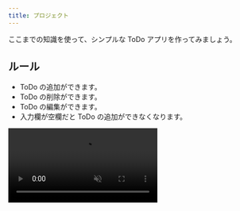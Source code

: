 ```yaml
---
title: プロジェクト
---
```



ここまでの知識を使って、シンプルな ToDo アプリを作ってみましょう。

## ルール

- ToDo の追加ができます。
- ToDo の削除ができます。
- ToDo の編集ができます。
- 入力欄が空欄だと ToDo の追加ができなくなります。

<video src={todoVideo} controls muted />

## ヒント

いきなり作るのが難しい場合はタスクを分解してみましょう。今回はルールにある4つの課題をひとつずつ解決していきます。

1. ToDo を追加できるようにする。
2. ToDo を削除できるようにする。
3. ToDo を編集できるようにする。
4. 空の ToDo を追加できないようにする。

の4つの仕事があるので、まず 1 からやっていきましょう。

### ステップ 1: ToDo を追加する

ひとまず ToDo の一覧、ToDo の入力欄、ToDo の追加ボタンが必要です。
`ul` 要素と `input` 要素と `button` 要素を使ってみましょう。

```html title="index.html"
<!doctype html>
<html lang="ja">
  <head>
    <meta charset="utf-8" />
    <title>Title</title>
  </head>
  <body>
    <ul id="todo-list"></ul>
    <input id="todo-input" />
    <button id="add-button">追加</button>
    <script src="./script.js"></script>
  </body>
</html>
```

次に JavaScript ファイルを作成して追加ボタンを押したときの処理を記述しましょう。

```javascript title="script.js"
const todoList = document.getElementById("todo-list");
const todoInput = document.getElementById("todo-input");
const addButton = document.getElementById("add-button");

addButton.onclick = () => {
  // 追加ボタンを押すと ToDo を 1 つ追加する
};
```

この時箇条書きの項目として新たに `li` 要素を追加する必要があります。
DOM の章で扱ったように、[`document.createElement` 関数](https://developer.mozilla.org/ja/docs/Web/API/Document/createElement) を使うと新しい要素を作成できます。
また、[`Node#appendChild` メソッド](https://developer.mozilla.org/ja/docs/Web/API/Node/appendChild) を用いることで既存の要素内に子要素を追加することができます。

```javascript
const li = document.createElement("li");
todoList.appendChild(li);
```

また、`HTMLInputElement#value` プロパティから、DOM に対応する input 要素の入力欄への入力内容を取得できます。

```js
const todoText = document.createElement("span");
todoText.textContent = todoInput.value; // input 要素に入力された文字列を取得する
todoInput.value = ""; // input 要素の入力欄を空にする
```

<Details summary='ステップ 1 の解答例'>

```html title="index.html"
<!doctype html>
<html lang="ja">
  <head>
    <meta charset="utf-8" />
    <title>Title</title>
  </head>
  <body>
    <ul id="todo-list"></ul>
    <input id="todo-input" />
    <button id="add-button">追加</button>
    <script src="./script.js"></script>
  </body>
</html>
```

```javascript title="script.js"
const todoList = document.getElementById("todo-list");
const todoInput = document.getElementById("todo-input");
const addButton = document.getElementById("add-button");

addButton.onclick = () => {
  const todoItem = document.createElement("li");
  const todoText = document.createElement("span");
  todoText.textContent = todoInput.value;
  todoInput.value = "";
  todoItem.appendChild(todoText);
  todoList.appendChild(todoItem);
};
```

<ViewSource url={import.meta.url} path="_samples/step1" />

</Details>

### ステップ 2: ToDo を削除する

次に削除ボタンを追加します。
[`document.createElement` 関数](https://developer.mozilla.org/ja/docs/Web/API/Document/createElement) で `button` 要素を生成し削除ボタンにしてから [`Node#appendChild` メソッド](https://developer.mozilla.org/ja/docs/Web/API/Node/appendChild) で要素内に追加しましょう。

削除ボタンを押すと `li` 要素が 1 つ消える機能を実装するためには、ある要素から子要素を取り除く [`Node#removeChild` メソッド](https://developer.mozilla.org/ja/docs/Web/API/Node/removeChild) を使います。

```javascript
// todoList から todoItem を取り除く
todoList.removeChild(todoItem);
```

<Details summary='ステップ 2 の解答例'>

```html title="index.html"
<!doctype html>
<html lang="ja">
  <head>
    <meta charset="utf-8" />
    <title>Title</title>
  </head>
  <body>
    <ul id="todo-list"></ul>
    <input id="todo-input" />
    <button id="add-button">追加</button>
    <script src="./script.js"></script>
  </body>
</html>
```

```javascript title="script.js"
const todoList = document.getElementById("todo-list");
const todoInput = document.getElementById("todo-input");
const addButton = document.getElementById("add-button");

addButton.onclick = () => {
  const todoItem = document.createElement("li");
  const todoText = document.createElement("span");
  const deleteButton = document.createElement("button");
  todoText.textContent = todoInput.value;
  todoInput.value = "";
  deleteButton.textContent = "削除";
  deleteButton.onclick = () => {
    todoList.removeChild(todoItem);
  };
  todoItem.appendChild(todoText);
  todoItem.appendChild(deleteButton);
  todoList.appendChild(todoItem);
};
```

<ViewSource url={import.meta.url} path="_samples/step2" />

</Details>

### ステップ 3: ToDo を編集する

編集ボタンをつけてみましょう。

編集ボタンが押されたときに、ユーザーにテキストを入力するように促すダイアログを表示します。
[`prompt` 関数](https://developer.mozilla.org/ja/docs/Web/API/Window/prompt) を使い、ユーザーに入力を求めることができます。

```javascript
todoText.textContent = prompt("新しい内容を入力してください。"); // ユーザーに入力を求める
```

<Details summary='ステップ 3 の解答例'>

```html title="index.html"
<!doctype html>
<html lang="ja">
  <head>
    <meta charset="utf-8" />
    <title>Title</title>
  </head>
  <body>
    <ul id="todo-list"></ul>
    <input id="todo-input" />
    <button id="add-button">追加</button>
    <script src="./script.js"></script>
  </body>
</html>
```

```javascript title="script.js"
const todoList = document.getElementById("todo-list");
const todoInput = document.getElementById("todo-input");
const addButton = document.getElementById("add-button");

addButton.onclick = () => {
  const todoItem = document.createElement("li");
  const todoText = document.createElement("span");
  const editButton = document.createElement("button");
  const deleteButton = document.createElement("button");
  todoText.textContent = todoInput.value;
  todoInput.value = "";
  editButton.textContent = "編集";
  editButton.onclick = () => {
    todoText.textContent = prompt("新しい内容を入力してください。");
  };
  deleteButton.textContent = "削除";
  deleteButton.onclick = () => {
    todoList.removeChild(todoItem);
  };
  todoItem.appendChild(todoText);
  todoItem.appendChild(editButton);
  todoItem.appendChild(deleteButton);
  todoList.appendChild(todoItem);
};
```

<ViewSource url={import.meta.url} path="_samples/step3" />

</Details>

### ステップ 4: 空の ToDo を入れさせない

[`HTMLButtonElement#disabled` プロパティ](https://developer.mozilla.org/ja/docs/Web/API/HTMLButtonElement/disabled) が `true` の時、ボタンはクリックを受け付けなくなります。
入力欄が空の時にこのプロパティを `true` に、それ以外の時は `false` にすることによって空のタスクの追加を防ぐことができます。
この時、入力欄に何かキー入力があるたびに入力欄が空かどうかを判定する必要があります。
[`HTMLElement#oninput` プロパティ](https://html.spec.whatwg.org/multipage/webappapis.html#handler-oninput) にイベントハンドラを登録すると、ユーザーによって要素に入力されたときに実行される関数を定めることができます。

```javascript
todoInput.oninput = () => {
  // 入力欄が空の時はボタンを押せないようにする
  addButton.disabled = todoInput.value === "";
};
```

## 解答

<Answer>

```html title="index.html"
<!doctype html>
<html lang="ja">
  <head>
    <meta charset="utf-8" />
    <title>Title</title>
  </head>
  <body>
    <ul id="todo-list"></ul>
    <input id="todo-input" />
    <button id="add-button" disabled>追加</button>
    <script src="./script.js"></script>
  </body>
</html>
```

```javascript title="script.js"
const todoList = document.getElementById("todo-list");
const todoInput = document.getElementById("todo-input");
const addButton = document.getElementById("add-button");

todoInput.oninput = () => {
  addButton.disabled = todoInput.value === "";
};

addButton.onclick = () => {
  const todoItem = document.createElement("li");
  const todoText = document.createElement("span");
  const editButton = document.createElement("button");
  const deleteButton = document.createElement("button");
  todoText.textContent = todoInput.value;
  todoInput.value = "";
  addButton.disabled = true; // value への代入は oninput イベントを発火しない
  editButton.textContent = "編集";
  editButton.onclick = () => {
    const input = prompt("新しい内容を入力してください"。);
    // prompt 関数は入力された文字列が空の場合は空文字列 ("")、キャンセルされた場合は null を返す
    if (input !== "" && input !== null) todoText.textContent = input;
  };
  deleteButton.textContent = "削除";
  deleteButton.onclick = () => {
    todoList.removeChild(todoItem);
  };
  todoItem.appendChild(todoText);
  todoItem.appendChild(editButton);
  todoItem.appendChild(deleteButton);
  todoList.appendChild(todoItem);
};
```

<ViewSource url={import.meta.url} path="_samples/todo" />

</Answer>
